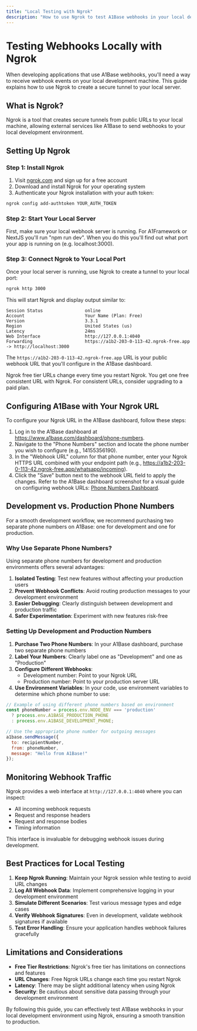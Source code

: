 ```yaml
---
title: "Local Testing with Ngrok"
description: "How to use Ngrok to test A1Base webhooks in your local development environment"
---
```


# Testing Webhooks Locally with Ngrok

When developing applications that use A1Base webhooks, you'll need a way to receive webhook events on your local development machine. This guide explains how to use Ngrok to create a secure tunnel to your local server.

## What is Ngrok?

Ngrok is a tool that creates secure tunnels from public URLs to your local machine, allowing external services like A1Base to send webhooks to your local development environment.

## Setting Up Ngrok

### Step 1: Install Ngrok

1. Visit [ngrok.com](https://ngrok.com/) and sign up for a free account
2. Download and install Ngrok for your operating system
3. Authenticate your Ngrok installation with your auth token:

```bash
ngrok config add-authtoken YOUR_AUTH_TOKEN
```

### Step 2: Start Your Local Server

First, make sure your local webhook server is running. For A1Framework or NextJS you'll run "npm run dev". When you do this you'll find out what port
your app is running on (e.g. localhost:3000).


### Step 3: Connect Ngrok to Your Local Port

Once your local server is running, use Ngrok to create a tunnel to your local port:

```bash
ngrok http 3000
```

This will start Ngrok and display output similar to:

```
Session Status                online
Account                       Your Name (Plan: Free)
Version                       3.3.1
Region                        United States (us)
Latency                       24ms
Web Interface                 http://127.0.0.1:4040
Forwarding                    https://a1b2-203-0-113-42.ngrok-free.app -> http://localhost:3000
```

The `https://a1b2-203-0-113-42.ngrok-free.app` URL is your public webhook URL that you'll configure in the A1Base dashboard.

<Warning>
  Ngrok free tier URLs change every time you restart Ngrok. You get one free consistent URL with Ngrok. For consistent URLs, consider upgrading to a paid plan.
</Warning>

## Configuring A1Base with Your Ngrok URL

To configure your Ngrok URL in the A1Base dashboard, follow these steps:

1. Log in to the A1Base dashboard at https://www.a1base.com/dashboard/phone-numbers.
2. Navigate to the "Phone Numbers" section and locate the phone number you wish to configure (e.g., 14155356190).
3. In the "Webhook URL" column for that phone number, enter your Ngrok HTTPS URL combined with your endpoint path (e.g., https://a1b2-203-0-113-42.ngrok-free.app/whatsapp/incoming).
4. Click the "Save" button next to the webhook URL field to apply the changes.
<Note> Refer to the A1Base dashboard screenshot for a visual guide on configuring webhook URLs: [Phone Numbers Dashboard](link-to-screenshot). </Note>

## Development vs. Production Phone Numbers

<Tip>
  For a smooth development workflow, we recommend purchasing two separate phone numbers on A1Base: one for development and one for production.
</Tip>

### Why Use Separate Phone Numbers?

Using separate phone numbers for development and production environments offers several advantages:

1. **Isolated Testing**: Test new features without affecting your production users
2. **Prevent Webhook Conflicts**: Avoid routing production messages to your development environment
3. **Easier Debugging**: Clearly distinguish between development and production traffic
4. **Safer Experimentation**: Experiment with new features risk-free

### Setting Up Development and Production Numbers

1. **Purchase Two Phone Numbers**: In your A1Base dashboard, purchase two separate phone numbers
2. **Label Your Numbers**: Clearly label one as "Development" and one as "Production"
3. **Configure Different Webhooks**:
   - Development number: Point to your Ngrok URL
   - Production number: Point to your production server URL
4. **Use Environment Variables**: In your code, use environment variables to determine which phone number to use:

```javascript
// Example of using different phone numbers based on environment
const phoneNumber = process.env.NODE_ENV === 'production'
  ? process.env.A1BASE_PRODUCTION_PHONE
  : process.env.A1BASE_DEVELOPMENT_PHONE;

// Use the appropriate phone number for outgoing messages
a1base.sendMessage({
  to: recipientNumber,
  from: phoneNumber,
  message: "Hello from A1Base!"
});
```

## Monitoring Webhook Traffic

Ngrok provides a web interface at `http://127.0.0.1:4040` where you can inspect:

- All incoming webhook requests
- Request and response headers
- Request and response bodies
- Timing information

This interface is invaluable for debugging webhook issues during development.

## Best Practices for Local Testing

1. **Keep Ngrok Running**: Maintain your Ngrok session while testing to avoid URL changes
2. **Log All Webhook Data**: Implement comprehensive logging in your development environment
3. **Simulate Different Scenarios**: Test various message types and edge cases
4. **Verify Webhook Signatures**: Even in development, validate webhook signatures if available
5. **Test Error Handling**: Ensure your application handles webhook failures gracefully

## Limitations and Considerations

- **Free Tier Restrictions**: Ngrok's free tier has limitations on connections and features
- **URL Changes**: Free Ngrok URLs change each time you restart Ngrok
- **Latency**: There may be slight additional latency when using Ngrok
- **Security**: Be cautious about sensitive data passing through your development environment

By following this guide, you can effectively test A1Base webhooks in your local development environment using Ngrok, ensuring a smooth transition to production.
